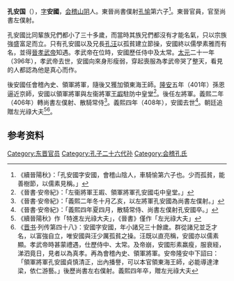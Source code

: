 '''孔安国'''（{{bd|？||408年||}}），[[表字|字]]'''安國'''，[[会稽|会稽]][[山阴县_(浙江省)|山阴]]人。東晉尚書僕射[[孔愉|孔愉]]第六子<ref>《續晉陽秋》：「孔安國字安國，會稽山陰人，車騎愉第六子也。少而孤貧，能善樹節，以儒素見稱。」</ref>。東晉官員，官至尚書左僕射。

孔安國比同輩族兄們都小了三十多歲，而當時其族兄們都沒有才能名氣，只以宗族強盛富足而立。只有孔安國以及兄長[[孔汪|孔汪]]以孤貧建立節操，安國終以儒學素雅而有名，並得[[晉孝武帝|晉孝武帝]]知遇。孝武帝在位時，安國歷任侍中及太常。[[太元_(東晉)|太元]]二十一年（396年），孝武帝去世，安國向來身形瘦弱，穿起喪服為孝武帝哭了整天，看見的人都認為他是真心而作。

後安國任會稽內史、領軍將軍，隨後又獲加領東海王師。[[隆安_(東晉)|隆安]]五年（401年）孫恩逼近京師，安國以領軍將軍與左衞將軍[[王嘏|王嘏]]駐防中皇堂<ref>《晉書·安帝紀》：「左衞將軍王嘏、領軍將軍孔安國屯中皇堂。」</ref>。後任左將軍。義熙二年（406年）轉尚書左僕射、散騎常侍<ref>《晉書·安帝紀》：「義熙二年冬十月乙亥，以左將軍孔安國為尚書左僕射。」</ref>。義熙四年（408年），安國去世<ref>《晉書·安帝紀》：「義熙四年夏四月，散騎常侍、尚書左僕射孔安國卒。」</ref>。朝廷追贈左光祿大夫<ref>《續晉陽秋》作「特進左光祿大夫」，《晉書》僅作「左光祿大夫」</ref><ref>《[[晋书|晋书]]·列传第四十八》：安國字安國，年小諸兄三十餘歲。群從諸兄並乏才名，以富強自立，唯安國與汪少厲孤貧之操。汪既以直亮稱，安國亦以儒素顯。孝武帝時甚蒙禮遇，仕歷侍中、太常。及帝崩，安國形素羸瘦，服衰絰，涕泗竟日，見者以為真孝。再為會稽內史、領軍將軍。安帝隆安中下詔曰：「領軍將軍孔安國貞慎清正，出內播譽，可以本官領東海王師，必能導達津梁，依仁游藝。」後歷尚書左右僕射。義熙四年卒，贈左光祿大夫</ref>。

==参考资料==
{{reflist}}
[[Category:东晋官员|Category:东晋官员]]
[[Category:孔子二十六代孙|Category:孔子二十六代孙]]
[[Category:会稽孔氏|Category:会稽孔氏]]